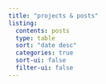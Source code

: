 ```yaml
---
title: "projects & posts"
listing: 
  contents: posts
  type: table
  sort: "date desc"
  categories: true
  sort-ui: false
  filter-ui: false
---
```


